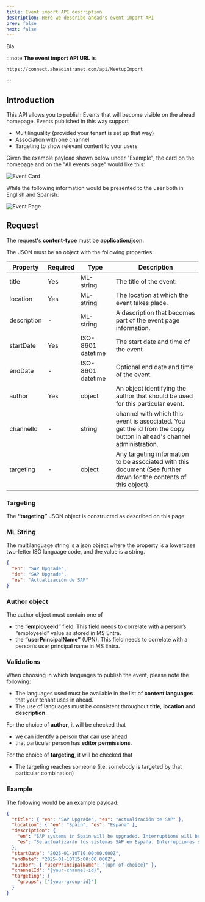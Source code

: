 ```yaml
---
title: Event import API description
description: Here we describe ahead's event import API
prev: false
next: false
---
```



Bla

:::note
**The event import API URL is**

```text
https://connect.aheadintranet.com/api/MeetupImport
```

:::

<LinkCard
  title="Authorization - how to get & use API Keys"
  description="Learn how to authorize your requests by using API Keys"
  href="../../api-keys/"
/>

## Introduction

This API allows you to publish Events that will become visible on the ahead homepage. Events published in this way support

- Multilinguality (provided your tenant is set up that way)
- Association with one channel
- Targeting to show relevant content to your users

Given the example payload shown below under "Example", the card on the homepage and on the "All events page" would like this:

<Image src={image1} alt="Event Card" />

While the following information would be presented to the user both in English and Spanish:

<Image src={image2} alt="Event Page" />

## Request

The request's **content-type** must be **application/json**.

The JSON must be an object with the following properties:

| Property          | Required | Type              | Description                                                                                                                                          |
| ----------------- | -------- | ----------------- | ---------------------------------------------------------------------------------------------------------------------------------------------------- |
| title             | Yes      | ML-string         | The title of the event.                                                                                     |
| location          | Yes      | ML-string         | The location at which the event takes place.                                     |
| description       | -        | ML-string         | A description that becomes part of the event page information. |
| startDate         | Yes      | ISO-8601 datetime | The start date and time of the event                                                                        |
| endDate           | -        | ISO-8601 datetime | Optional end date and time of the event.                                           |
| author            | Yes      | object            | An object identifying the author that should be used for this particular event.                                                                      |
| channelId         | -        | string            | channel with which this event is associated. You get the id from the copy button in ahead's channel administration.                                  |
| targeting         | -        | object            | Any targeting information to be associated with this document (See further down for the contents of this object).                                    |

### Targeting

The **“targeting”** JSON object is constructed as described on this page:

<LinkCard
  title="Using ahead's targeting via API"
  description="Learn how to provide targeting information to your API payloads"
  href="../../targeting/"
/>

### ML String

The multilanguage string is a json object where the property is a lowercase two-letter ISO language code, and the value is a string.

```json
{ 
  "en": "SAP Upgrade", 
  "de": "SAP Upgrade", 
  "es": "Actualización de SAP" 
}
```
### Author object

The author object must contain one of
* the **“employeeId”** field. This field needs to correlate with a person’s “employeeId” value as stored in MS Entra.
* the **“userPrincipalName”** (UPN). This field needs to correlate with a person’s user principal name in MS Entra.

### Validations

When choosing in which languages to publish the event, please note the following:

* The languages used must be available in the list of **content languages** that your tenant uses in ahead.
* The use of languages must be consistent throughout **title**, **location** and **description**.

For the choice of **author**, it will be checked that

* we can identify a person that can use ahead
* that particular person has **editor permissions**.

For the choice of **targeting**, it will be checked that

* The targeting reaches someone (i.e. somebody is targeted by that particular combination)

### Example

The following would be an example payload:

```json
{
  "title": { "en": "SAP Upgrade", "es": "Actualización de SAP" },
  "location": { "en": "Spain", "es": "España" },
  "description": {
    "en": "SAP systems in Spain will be upgraded. Interruptions will be possible during that time",
    "es": "Se actualizarán los sistemas SAP en España. Interrupciones serán posibles durante ese tiempo"
  },
  "startDate": "2025-01-10T10:00:00.000Z",
  "endDate": "2025-01-10T15:00:00.000Z",
  "author": { "userPrincipalName": "{upn-of-choice}" },
  "channelId": "{your-channel-id}",
  "targeting": {
    "groups": ["{your-group-id}"]
  }
}
```
